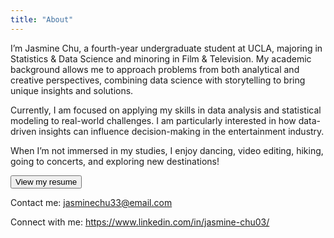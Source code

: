 ```yaml
---
title: "About"
---
```


I'm Jasmine Chu, a fourth-year undergraduate student at UCLA, majoring in Statistics & Data Science and minoring in Film & Television. My academic background allows me to approach problems from both analytical and creative perspectives, combining data science with storytelling to bring unique insights and solutions.

Currently, I am focused on applying my skills in data analysis and statistical modeling to real-world challenges. I am particularly interested in how data-driven insights can influence decision-making in the entertainment industry.

When I'm not immersed in my studies, I enjoy dancing, video editing, hiking, going to concerts, and exploring new destinations! \newline

<button onclick="window.open('Jasmine_Chu _resume_copy.pdf', '_blank')" type="button" class="btn btn-link">View my resume</button> \newline

Contact me: <a href="mailto:jasminechu33@email.com">jasminechu33@email.com</a> \newline

Connect with me: <a href="https://www.linkedin.com/in/jasmine-chu03/" target="_blank">https://www.linkedin.com/in/jasmine-chu03/</a>

